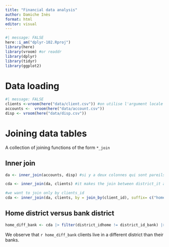 ```yaml
---
title: "Financial data analysis"
author: Damiche Inès
format: html
editor: visual
---
```



```r
#| message: FALSE
here::i_am("dplyr-102.Rproj")
library(here)
library(vroom) #or readdr
library(dplyr)
library(tidyr)
library(ggplot2)

```

# Data loading 
```r
#| message: FALSE
clients <-vroom(here("data/client.csv")) #on utilise l'argument locale pour rendre le dataset "international" (ex: point au lieu des virgules)
accounts <-  vroom(here("data/account.csv"))
disp <- vroom(here("data/disp.csv"))
```

# Joining data tables
A collection of joining functions of the form `*_join`

## Inner join 
```r
da <- inner_join(accounts, disp) #si y a deux colonnes qui sont pareils dans les deux table alors inner_join les combine, cf le message en rouge qui s'affiche = les deux table sont combinés grâce à la variable account_id
```

```r
cda <- inner_join(da, clients) #it makes the join between district_it and clients_id but if the client's account is not in his district_id then the client disappear from the data set 
```

```r
#we want to join only by clients_id 
cda <- inner_join(da, clients, by = join_by(client_id), suffix= c("home", "_bank"))
```

## Home district versus bank district 

```r
home_diff_bank <- cda |> filter(district_idhome != district_id_bank) |> nrow()
```

We observe that `r home_diff_bank` clients live in a different district than their banks.








